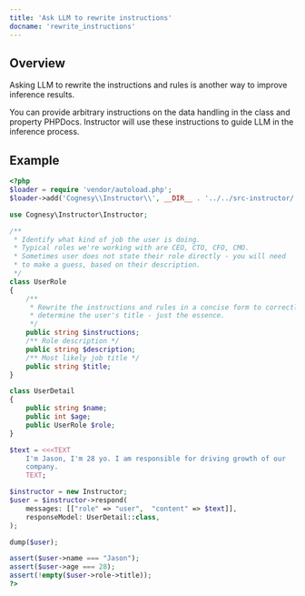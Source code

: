 ```yaml
---
title: 'Ask LLM to rewrite instructions'
docname: 'rewrite_instructions'
---
```


## Overview

Asking LLM to rewrite the instructions and rules is another way to improve
inference results.

You can provide arbitrary instructions on the data handling in the class
and property PHPDocs. Instructor will use these instructions to guide LLM
in the inference process.

## Example

```php
<?php
$loader = require 'vendor/autoload.php';
$loader->add('Cognesy\\Instructor\\', __DIR__ . '../../src-instructor/');

use Cognesy\Instructor\Instructor;

/**
 * Identify what kind of job the user is doing.
 * Typical roles we're working with are CEO, CTO, CFO, CMO.
 * Sometimes user does not state their role directly - you will need
 * to make a guess, based on their description.
 */
class UserRole
{
    /**
     * Rewrite the instructions and rules in a concise form to correctly
     * determine the user's title - just the essence.
     */
    public string $instructions;
    /** Role description */
    public string $description;
    /** Most likely job title */
    public string $title;
}

class UserDetail
{
    public string $name;
    public int $age;
    public UserRole $role;
}

$text = <<<TEXT
    I'm Jason, I'm 28 yo. I am responsible for driving growth of our
    company.
    TEXT;

$instructor = new Instructor;
$user = $instructor->respond(
    messages: [["role" => "user",  "content" => $text]],
    responseModel: UserDetail::class,
);

dump($user);

assert($user->name === "Jason");
assert($user->age === 28);
assert(!empty($user->role->title));
?>
```

